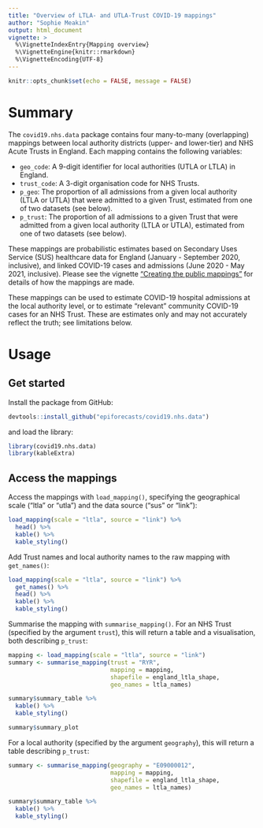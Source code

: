 ```yaml
---
title: "Overview of LTLA- and UTLA-Trust COVID-19 mappings"
author: "Sophie Meakin"
output: html_document
vignette: >
  %\VignetteIndexEntry{Mapping overview}
  %\VignetteEngine{knitr::rmarkdown}
  %\VignetteEncoding{UTF-8}
---
```


```r

knitr::opts_chunk$set(echo = FALSE, message = FALSE)

```

# Summary

The `covid19.nhs.data` package contains four many-to-many (overlapping) mappings between local authority districts (upper- and lower-tier) and NHS Acute Trusts in England. Each mapping contains the following variables:

-   `geo_code`: A 9-digit identifier for local authorities (UTLA or LTLA) in England.
-   `trust_code`: A 3-digit organisation code for NHS Trusts.
-   `p_geo`: The proportion of all admissions from a given local authority (LTLA or UTLA) that were admitted to a given Trust, estimated from one of two datasets (see below).
-   `p_trust`: The proportion of all admissions to a given Trust that were admitted from a given local authority (LTLA or UTLA), estimated from one of two datasets (see below).

These mappings are probabilistic estimates based on Secondary Uses Service (SUS) healthcare data for England (January - September 2020, inclusive), and linked COVID-19 cases and admissions (June 2020 - May 2021, inclusive). Please see the vignette ["Creating the public mappings"](https://epiforecasts.io/covid19.nhs.data/articles/create_public_mapping.html) for details of how the mappings are made.

These mappings can be used to estimate COVID-19 hospital admissions at the local authority level, or to estimate "relevant" community COVID-19 cases for an NHS Trust. These are estimates only and may not accurately reflect the truth; see limitations below.

# Usage

## Get started

Install the package from GitHub:

```r
devtools::install_github("epiforecasts/covid19.nhs.data")
```

and load the library:

```r
library(covid19.nhs.data)
library(kableExtra)
```

## Access the mappings

Access the mappings with `load_mapping()`, specifying the geographical scale ("ltla" or "utla") and the data source ("sus" or "link"):

```r

load_mapping(scale = "ltla", source = "link") %>%
  head() %>%
  kable() %>%
  kable_styling()

```

Add Trust names and local authority names to the raw mapping with `get_names()`:

```r

load_mapping(scale = "ltla", source = "link") %>%
  get_names() %>%
  head() %>%
  kable() %>%
  kable_styling()

```

Summarise the mapping with `summarise_mapping()`.
For an NHS Trust (specified by the argument `trust`), this will return a table and a visualisation, both describing `p_trust`:

```r

mapping <- load_mapping(scale = "ltla", source = "link")
summary <- summarise_mapping(trust = "RYR",
                             mapping = mapping,
                             shapefile = england_ltla_shape,
                             geo_names = ltla_names)

summary$summary_table %>%
  kable() %>%
  kable_styling()

summary$summary_plot

```

For a local authority (specified by the argument `geography`), this will return a table describing `p_trust`:

```r

summary <- summarise_mapping(geography = "E09000012",
                             mapping = mapping,
                             shapefile = england_ltla_shape,
                             geo_names = ltla_names)

summary$summary_table %>%
  kable() %>%
  kable_styling()

```
